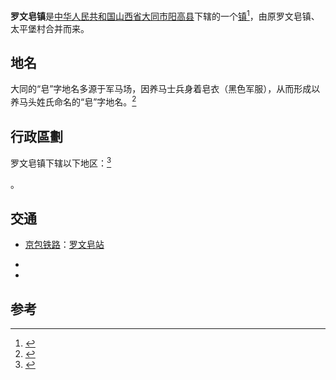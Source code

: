 {{中国乡级行政区
|景观照片文件名 = 
|景观照片描述 = 
|汉语拼音 = 
|其他语言 = 
|其他语言名称 = 
|旧称 = 
|地名出处 = 
|位置图文件名 = 
|位置图描述 = 
|自定义图片= 
|建置时间 = 
|政府驻地 = 
|毗邻 = 
|总面积 = 
|总人口 = 
|总人口年份 = 
|户籍人口 = 
|户籍人口年份 = 
|常住人口 = 
|常住人口年份 = 
|人口密度 = 
|GDP = 
|GDP年份 = 
|邮政编码 = 
|电话区号 = 352
|官方网站 = 
|网站名称 = 
|14/02/21/101/000}}
'''罗文皂镇'''是[[中华人民共和国|中华人民共和国]][[山西省|山西省]][[大同市|大同市]][[阳高县|阳高县]]下辖的一个[[镇|镇]]<ref>{{PRC admin/ref sgc|{{PRC admin/parent|14/02/21/101/000}}}}</ref>，由原罗文皂镇、太平堡村合并而来。

== 地名 ==
大同的“皂”字地名多源于军马场，因养马士兵身着皂衣（黑色军服），从而形成以养马头姓氏命名的“皂”字地名。<ref>{{cite news|author=姚斌|title=大同的马字地名|publisher=[[大同日报|大同日报]]|date=2014-02-18}}</ref> 

== 行政區劃 ==
罗文皂镇下辖以下地区：<ref>{{PRC admin/ref sgc|14/02/21/101/000}}</ref>

{{PRC admin/children|14/02/21/101/000}}。

== 交通 ==
* {{rint|cn|rail}}[[京包铁路|京包铁路]]：[[罗文皂站|罗文皂站]]
* {{China Expwy Name|S45|P=Shanxi|[[天黎高速公路|天黎高速公路]]}}
* {{中国省道名|301|P=山西}}

== 参考 ==
{{reflist}}

{{PRC admin/navcat|14/02/21/101/000}}